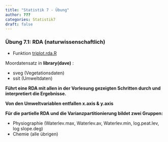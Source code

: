 ```yaml
---
title: "Statistik 7 - Übung"
author: ???
categories: Statistik7
draft: false
---
```


### Übung 7.1: RDA (naturwissenschaftlich)

- Funktion [triplot.rda.R](triplot.rda.R)

Moordatensatz in **library(dave)** :

- sveg (Vegetationsdaten)
- ssit (Umweltdaten)


**Führt eine RDA mit allen in der Vorlesung gezeigten Schritten durch und interpretiert die Ergebnisse.**

**Von den Umweltvariablen entfallen x.axis & y.axis**

**Für die partielle RDA und die Varianzpartitionierung bildet zwei Gruppen:**

- Physiographie (Waterlev.max, Waterlev.av, Waterlev.min, log.peat.lev, log
  slope.deg)
- Chemie (alle übrigen)

